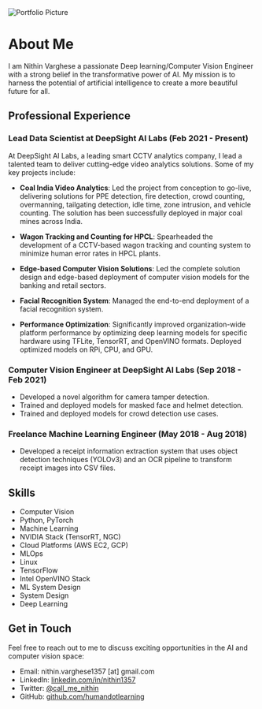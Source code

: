 <!-- this block is for showing a picture -->


<div style={{ display: 'flex', justifyContent: 'center', marginBottom: '2rem' }}>
  <div style={{ 
    width: '200px',
    height: '200px',
    borderRadius: '50%',
    overflow: 'hidden',
    '@media (max-width: 600px)': {
      width: '150px',
      height: '150px',
    },
  }}>
    <img
      src={useBaseUrl('/img/profile_pixelart-removebg-preview.png')}
      alt="Portfolio Picture"
      style={{ width: '100%', height: '100%', objectFit: 'cover' }}
    />
  </div>
</div>

<!-- end of picture block -->

# About Me


I am Nithin Varghese a passionate Deep learning/Computer Vision Engineer with a strong belief in the transformative power of AI. My mission is to harness the potential of artificial intelligence to create a more beautiful future for all.

## Professional Experience

### Lead Data Scientist at DeepSight AI Labs (Feb 2021 - Present)
At DeepSight AI Labs, a leading smart CCTV analytics company, I lead a talented team to deliver cutting-edge video analytics solutions. Some of my key projects include:

- **Coal India Video Analytics**: Led the project from conception to go-live, delivering solutions for PPE detection, fire detection, crowd counting, overmanning, tailgating detection, idle time, zone intrusion, and vehicle counting. The solution has been successfully deployed in major coal mines across India.

- **Wagon Tracking and Counting for HPCL**: Spearheaded the development of a CCTV-based wagon tracking and counting system to minimize human error rates in HPCL plants.

- **Edge-based Computer Vision Solutions**: Led the complete solution design and edge-based deployment of computer vision models for the banking and retail sectors.

- **Facial Recognition System**: Managed the end-to-end deployment of a facial recognition system.

- **Performance Optimization**: Significantly improved organization-wide platform performance by optimizing deep learning models for specific hardware using TFLite, TensorRT, and OpenVINO formats. Deployed optimized models on RPi, CPU, and GPU.

### Computer Vision Engineer at DeepSight AI Labs (Sep 2018 - Feb 2021) 
- Developed a novel algorithm for camera tamper detection.
- Trained and deployed models for masked face and helmet detection.
- Trained and deployed models for crowd detection use cases.

### Freelance Machine Learning Engineer (May 2018 - Aug 2018)
- Developed a receipt information extraction system that uses object detection techniques (YOLOv3) and an OCR pipeline to transform receipt images into CSV files.

## Skills
- Computer Vision
- Python, PyTorch  
- Machine Learning
- NVIDIA Stack (TensorRT, NGC)
- Cloud Platforms (AWS EC2, GCP)
- MLOps
- Linux
- TensorFlow 
- Intel OpenVINO Stack
- ML System Design
- System Design
- Deep Learning


## Get in Touch
Feel free to reach out to me to discuss exciting opportunities in the AI and computer vision space:
- Email: nithin.varghese1357 [at] gmail.com
- LinkedIn: [linkedin.com/in/nithin1357](https://www.linkedin.com/in/nithin1357)  
- Twitter: [@call_me_nithin](https://twitter.com/call_me_nithin)
- GitHub: [github.com/humandotlearning](https://github.com/humandotlearning)